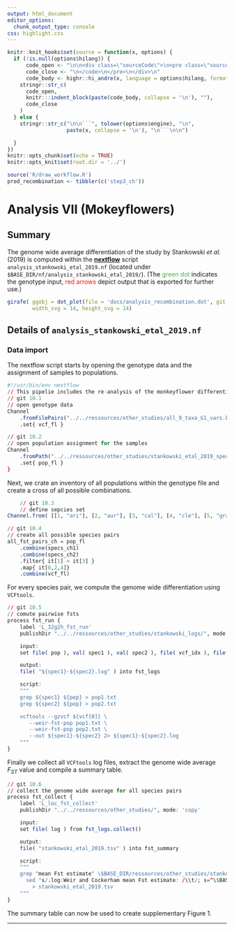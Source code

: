 ```yaml
---
output: html_document
editor_options:
  chunk_output_type: console
css: highlight.css
---
```


```r
knitr::knit_hooks$set(source = function(x, options) {
  if (!is.null(options$hilang)) {
      code_open <- "\n\n<div class=\"sourceCode\">\n<pre class=\"sourceCode\">\n<code class=\"sourceCode\">"
      code_close <- "\n</code>\n</pre>\n</div>\n"
      code_body <- highr::hi_andre(x, language = options$hilang, format = "html")
    stringr::str_c(
      code_open,
      knitr:::indent_block(paste(code_body, collapse = '\n'), ""),
      code_close
    )
  } else {
    stringr::str_c("\n\n```", tolower(options$engine), "\n",
                   paste(x, collapse = '\n'), "\n```\n\n")

  }
})
knitr::opts_chunk$set(echo = TRUE)
knitr::opts_knit$set(root.dir = '../')
```


```r
source('R/draw_workflow.R')
prod_recombination <- tibbler(c('step3_ch'))
```

# Analysis VII (Mokeyflowers)

## Summary

The genome wide average differentiation of the study by Stankowski *et al.* (2019) is computed within the  [**nextflow**](https://www.nextflow.io/) script `analysis_stankowski_etal_2019.nf` (located under `$BASE_DIR/nf/analysis_stankowski_etal_2019/`).
(The <span style="color:#4DAF4A">green dot</span> indicates the genotype input, <span style="color:#E41A1C">red arrows</span> depict output that is exported for further use.)

<div style="max-width:800px; margin:auto;">
```r
girafe( ggobj = dot_plot(file = 'docs/analysis_recombination.dot', git = 6, point_types = prod_recombination),
        width_svg = 14, height_svg = 14)

```
</div>

## Details of `analysis_stankowski_etal_2019.nf`

### Data import

The nextflow script starts by opening the genotype data and the assignment of samples to populations.

<div class="kclass">
```r
#!/usr/bin/env nextflow
// This pipelie includes the re-analysis of the monkeyflower differentiation
// git 10.1
// open genotype data
Channel
	.fromFilePairs("../../ressources/other_studies/all_9_taxa_G1_vars.bgziped.vcf.{gz,gz.tbi}")
	.set{ vcf_fl }

// git 10.2
// open population assignment for the samples
Channel
	.fromPath("../../ressources/other_studies/stankowski_etal_2019_spec_short.tsv")
	.set{ pop_fl }
}
```
</div>

Next, we crate an inventory of all populations within the genotype file and create a cross of all possible combinations.

<div class="kclass">
```r
	// git 10.3
	// define sepcies set
Channel.from( [[1, "ari"], [2, "aur"], [3, "cal"], [4, "cle"], [5, "gra"], [6, "lon"], [7, "par"], [8, "pur"], [9, "puy"]] ).into{ specs_ch1; specs_ch2 }

// git 10.4
// create all possible species pairs
all_fst_pairs_ch = pop_fl
	.combine(specs_ch1)
	.combine(specs_ch2)
	.filter{ it[1] < it[3] }
	.map{ it[0,2,4]}
	.combine(vcf_fl)
```
</div>

For every species pair, we compute the genome wide differentiation using `VCFtools`.

<div class="kclass">
```r
// git 10.5
// comute pairwise fsts
process fst_run {
	label 'L_32g2h_fst_run'
	publishDir "../../ressources/other_studies/stankowski_logs/", mode: 'copy'

	input:
	set file( pop ), val( spec1 ), val( spec2 ), file( vcf_idx ), file( vcf ) from all_fst_pairs_ch

	output:
	file( "${spec1}-${spec2}.log" ) into fst_logs

	script:
	"""
	grep ${spec1} ${pop} > pop1.txt
	grep ${spec2} ${pop} > pop2.txt

	vcftools --gzvcf ${vcf[0]} \
	   --weir-fst-pop pop1.txt \
	   --weir-fst-pop pop2.txt \
	   --out ${spec1}-${spec2} 2> ${spec1}-${spec2}.log
	"""
}
```
</div>

Finally we collect all `VCFtools` log files, extract the genome wide average *F<sub>ST</sub>* value and compile a summary table.

<div class="kclass">
```r
// git 10.6
// collect the genome wide average for all species pairs
process fst_collect {
	label 'L_loc_fst_collect'
	publishDir "../../ressources/other_studies/", mode: 'copy'

	input:
	set file( log ) from fst_logs.collect()

	output:
	file( "stankowski_etal_2019.tsv" ) into fst_summary

	script:
	"""
	grep "mean Fst estimate" \$BASE_DIR/ressources/other_studies/stankowski_logs/*.log | \
	  sed "s/.log:Weir and Cockerham mean Fst estimate: /\\t/; s=^\$BASE_DIR/ressources/other_studies/stankowski_logs/==" \
		> stankowski_etal_2019.tsv
	"""
}
```
</div>

The summary table can now be used to create supplementary Figure 1.

---
